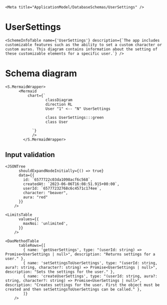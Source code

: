 

    <Meta title="ApplicationModel/DatabaseSchemas/UserSettings" />

# UserSettings

    <SchemeInfoTable name={'UserSettings'} description={`The app includes customizable features such as the ability to set a custom character or custom auras. This diagram contains information about the setting of these customizable elements for a specific user.`} />

# Schema diagram

    <S.MermaidWrapper>
          <Mermaid
              chart={`
                      classDiagram
                      direction RL
                      User "1" <-- "N" UserSettings

                      class UserSettings:::green
                      class User

                `}
                />
            </S.MermaidWrapper>

## Input validation

    <JSONTree
          shouldExpandNodeInitially={() => true}
          data={{
            id: `6577722c03da1098acf6c568`,
            createdAt: `2023-06-06T16:08:51.915+00:00`,
            userId: `65777232768c6c4571c174ee`,
            character: "beaver",
            aura: "red"
          }}
        />

    <LimitsTable
          values={{
            maxNoi: 'unlimited',
          }}
        />

    <DaoMethodTable
          tableRows={[
            { name: 'getUserSettings', type: "(userId: string) => Promise<UserSettings | null>", description: "Returns settings for a user." },
            { name: 'setSettingsToUserSettings', type: "(userId: string, aura?: string, character?: string) => Promise<UserSettings | null>", description: "Sets the settings for the user." },
            { name: 'createUserSettings', type: "(userId: string, aura?: string, character?: string) => Promise<UserSettings | null>", description: "Creates settings for the user. First the object must be created and then setSettingsToUserSettings can be called." },
            ]}
        />

